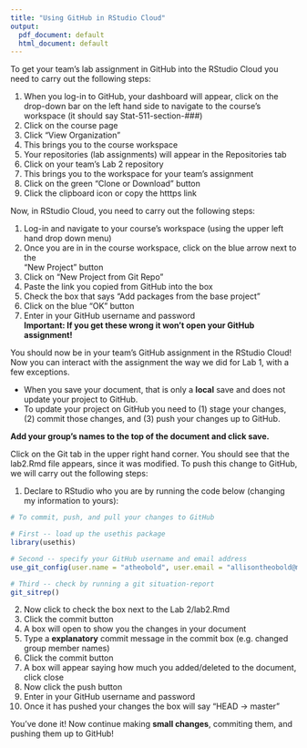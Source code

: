 ```yaml
---
title: "Using GitHub in RStudio Cloud"
output:
  pdf_document: default
  html_document: default
---
```


To get your team's lab assignment in GitHub into the RStudio Cloud you need to 
carry out the following steps:

1. When you log-in to GitHub, your dashboard will appear, click on the drop-down
bar on the left hand side to navigate to the course's workspace (it should say 
Stat-511-section-###)  
2. Click on the course page 
3. Click "View Organization"  
4. This brings you to the course workspace  
5. Your repositories (lab assignments) will appear in the Repositories tab  
6. Click on your team's Lab 2 repository  
7. This brings you to the workspace for your team's assignment  
8. Click on the green "Clone or Download" button  
9. Click the clipboard icon or copy the htttps link  

Now, in RStudio Cloud, you need to carry out the following steps:  

1. Log-in and navigate to your course's workspace (using the upper left hand 
drop down menu)  
2. Once you are in in the course workspace, click on the blue arrow next to the  
"New Project" button  
3. Click on "New Project from Git Repo"  
4. Paste the link you copied from GitHub into the box  
5. Check the box that says "Add packages from the base project"  
6. Click on the blue "OK" button  
7. Enter in your GitHub username and password  
__Important: If you get these wrong it won't open your GitHub assignment!__  


You should now be in your team's GitHub assignment in the RStudio Cloud! Now 
you can interact with the assignment the way we did for Lab 1, with a few 
exceptions.  

* When you save your document, that is only a __local__ save and does not 
update your project to GitHub.  
* To update your project on GitHub you need to (1) stage your changes, (2) 
commit those changes, and (3) push your changes up to GitHub.  


__Add your group's names to the top of the document and click save.__ 

Click on the Git tab in the upper right hand corner. You should see that the 
lab2.Rmd file appears, since it was modified. To push this change to GitHub, we
will carry out the following steps:   

1. Declare to RStudio who you are by running the code below (changing my 
information to yours): 

```r
# To commit, push, and pull your changes to GitHub

# First -- load up the usethis package
library(usethis) 

# Second -- specify your GitHub username and email address
use_git_config(user.name = "atheobold", user.email = "allisontheobold@montana.edu")

# Third -- check by running a git situation-report
git_sitrep()
```

2. Now click to check the box next to the Lab 2/lab2.Rmd  
3. Click the commit button  
4. A box will open to show you the changes in your document  
5. Type a __explanatory__ commit message in the commit box (e.g. changed group 
member names)  
6. Click the commit button  
7. A box will appear saying how much you added/deleted to the document, click 
close  
8. Now click the push button  
9. Enter in your GitHub username and password  
10. Once it has pushed your changes the box will say "HEAD -> master"  

You've done it! Now continue making __small changes__, commiting them, and 
pushing them up to GitHub!  
